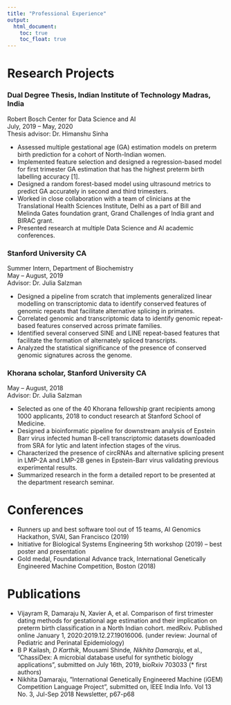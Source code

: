 ```yaml
---
title: "Professional Experience"
output: 
  html_document:
    toc: true
    toc_float: true
---
```


# Research Projects
### Dual Degree Thesis, Indian Institute of Technology Madras, India
Robert Bosch Center for Data Science and AI
<br> July, 2019 – May, 2020
<br> Thesis advisor: Dr. Himanshu Sinha	

*	Assessed multiple gestational age (GA) estimation models on preterm birth prediction for a cohort of North-Indian women.
*	Implemented feature selection and designed a regression-based model for first trimester GA estimation that has the highest preterm birth labelling accuracy [1].
*	Designed a random forest-based model using ultrasound metrics to predict GA accurately in second and third trimesters.
*	Worked in close collaboration with a team of clinicians at the Translational Health Sciences Institute, Delhi as a part of Bill and Melinda Gates foundation grant, Grand Challenges of India grant and BIRAC grant.
*	Presented research at multiple Data Science and AI academic conferences.

### Stanford University CA
Summer Intern, Department of Biochemistry	
May – August, 2019
<br>Advisor: Dr. Julia Salzman

*	Designed a pipeline from scratch that implements generalized linear modelling on transcriptomic data to identify conserved features of genomic repeats that facilitate alternative splicing in primates. 
*	Correlated genomic and transcriptomic data to identify genomic repeat-based features conserved across primate families.
*	Identified several conserved SINE and LINE repeat-based features that facilitate the formation of alternately spliced transcripts.
*	Analyzed the statistical significance of the presence of conserved genomic signatures across the genome.

### Khorana scholar, Stanford University CA
May – August, 2018
<br>Advisor: Dr. Julia Salzman

*	Selected as one of the 40 Khorana fellowship grant recipients among 1000 applicants, 2018 to conduct research at Stanford School of Medicine. 
*	Designed a bioinformatic pipeline for downstream analysis of Epstein Barr virus infected human B-cell transcriptomic datasets downloaded from SRA for lytic and latent infection stages of the virus.
*	Characterized the presence of circRNAs and alternative splicing present in LMP-2A and LMP-2B genes in Epstein-Barr virus validating previous experimental results.
*	Summarized research in the form a detailed report to be presented at the department research seminar.

# Conferences

*	Runners up and best software tool out of 15 teams, AI Genomics Hackathon, SVAI, San Francisco (2019)
*	Initiative for Biological Systems Engineering 5th workshop (2019) – best poster and presentation
*	Gold medal, Foundational Advance track, International Genetically Engineered Machine Competition, Boston (2018)

# Publications

*	Vijayram R, Damaraju N, Xavier A, et al. Comparison of first trimester dating methods for gestational age estimation and their implication on preterm birth classification in a North Indian cohort. medRxiv. Published online January 1, 2020:2019.12.27.19016006. (under review:  Journal of Pediatric and Perinatal Epidemiology)
*	B P Kailash*, D Karthik*, Mousami Shinde*, Nikhita Damaraju*, et al., ”ChassiDex: A microbial database useful for synthetic biology applications”, submitted on July 16th, 2019, bioRxiv 703033 (* first authors)
*	Nikhita Damaraju, ”International Genetically Engineered Machine (iGEM) Competition Language Project”, submitted on, IEEE India Info. Vol 13 No. 3, Jul-Sep 2018 Newsletter, p67-p68 





